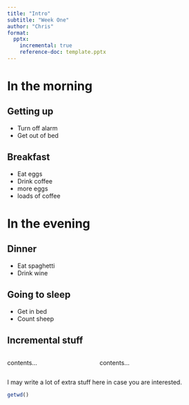 ```yaml
---
title: "Intro"
subtitle: "Week One"
author: "Chris"
format:
  pptx:
    incremental: true   
    reference-doc: template.pptx
---
```


# In the morning

## Getting up

- Turn off alarm
- Get out of bed

## Breakfast

- Eat eggs
- Drink coffee
- more eggs
- loads of coffee

# In the evening

## Dinner

- Eat spaghetti
- Drink wine

## Going to sleep

- Get in bed
- Count sheep

## Incremental stuff

:::: {.columns}

::: {.column width="40%"}
contents...
:::

::: {.column width="60%"}
contents...
:::

::::

::: {.notes}
I may write a lot of extra stuff here in case you are interested.
:::

```r
getwd()
```

